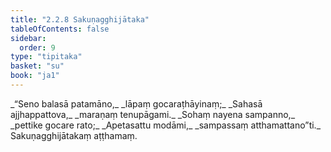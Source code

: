 ```yaml
---
title: "2.2.8 Sakuṇagghijātaka"
tableOfContents: false
sidebar:
  order: 9
type: "tipitaka"
basket: "su"
book: "ja1"
---
```



<DynamicBreadcrumb />

<Division number="35" book="ja1" bookNo="22" page="190">

<Paragraph number="395" type="verses" book="ja1">
_“Seno balasā patamāno,_  
_lāpaṃ gocaraṭhāyinaṃ;_  
_Sahasā ajjhappattova,_  
_maraṇaṃ tenupāgami._  

</Paragraph>

</Division>
<Division number="36" book="ja1" bookNo="22" page="191">

<Paragraph number="396" type="verses" book="ja1">
_Sohaṃ nayena sampanno,_  
_pettike gocare rato;_  
_Apetasattu modāmi,_  
_sampassaṃ atthamattano”ti._  


</Paragraph>
</Division>

<Paragraph number="397" type="center" book="ja1">
Sakuṇagghijātakaṃ aṭṭhamaṃ.
</Paragraph>